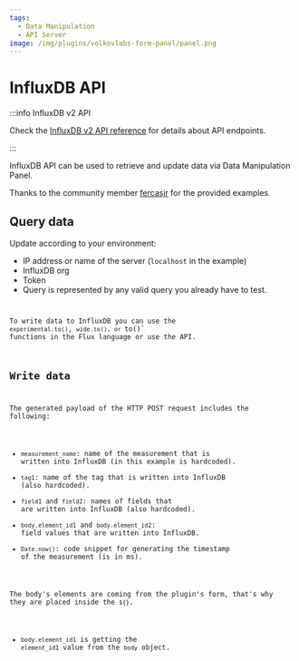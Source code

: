 ```yaml
---
tags:
  - Data Manipulation
  - API Server
image: /img/plugins/volkovlabs-form-panel/panel.png
---
```



# InfluxDB API

:::info InfluxDB v2 API

Check the [InfluxDB v2 API reference](https://docs.influxdata.com/influxdb/cloud/reference/api/) for details about API endpoints.

:::

InfluxDB API can be used to retrieve and update data via Data Manipulation Panel.

Thanks to the community member [fercasjr](https://github.com/fercasjr) for the provided examples.

## Query data

Update according to your environment:

- IP address or name of the server (`localhost` in the example)
- InfluxDB org
- Token
- Query is represented by any valid query you already have to test.

<Code
  url="https://github.com/VolkovLabs/volkovlabs.io/blob/main/docs/volkovlabs-form-panel/js/influx-query.js"
  language="js"
/>

To write data to InfluxDB you can use the `experimental.to()`, `wide.to(), or `to()` functions in the Flux language or use the API.

## Write data

The generated payload of the HTTP POST request includes the following:

- `measurement_name`: name of the measurement that is written into InfluxDB (in this example is hardcoded).
- `tag1`: name of the tag that is written into InfluxDB (also hardcoded).
- `field1` and `field2`: names of fields that are written into InfluxDB (also hardcoded).
- `body.element_id1` and `body.element_id2`: field values that are written into InfluxDB.
- `Date.now()`: code snippet for generating the timestamp of the measurement (is in ms).

The body's elements are coming from the plugin's form, that's why they are placed inside the `${}`.

- `body.element_id1` is getting the `element_id1` value from the `body` object.

<Code
  url="https://github.com/VolkovLabs/volkovlabs.io/blob/main/docs/volkovlabs-form-panel/js/influx-write.js"
  language="js"
/>
